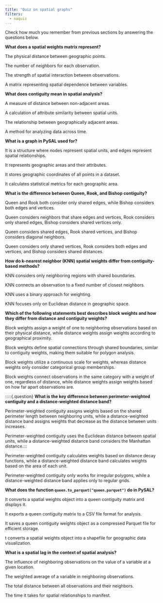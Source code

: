 ```yaml
---
title: "Quiz on spatial graphs"
filters:
  - naquiz
---
```


Check how much you remember from previous sections by answering the questions below.

:::::{.question}
**What does a spatial weights matrix represent?**

::::{.choices}

:::{.choice}
The physical distance between geographic points.
:::

:::{.choice}
The number of neighbors for each observation.
:::

:::{.choice .correct-choice}
The strength of spatial interaction between observations.
:::

:::{.choice}
A matrix representing spatial dependence between variables.
:::

::::
:::::

:::::{.question}
**What does contiguity mean in spatial analysis?**

::::{.choices}

:::{.choice}
A measure of distance between non-adjacent areas.
:::

:::{.choice}
A calculation of attribute similarity between spatial units.
:::

:::{.choice .correct-choice}
The relationship between geographically adjacent areas.
:::

:::{.choice}
A method for analyzing data across time.
:::

::::
:::::

:::::{.question}
**What is a graph in PySAL used for?**

::::{.choices .correct-choice}

:::{.choice}
It is a structure where nodes represent spatial units, and edges represent spatial relationships.
:::

:::{.choice}
It represents geographic areas and their attributes.
:::

:::{.choice}
It stores geographic coordinates of all points in a dataset.
:::

:::{.choice}
It calculates statistical metrics for each geographic area.
:::

::::
:::::

:::::{.question}
**What is the difference between Queen, Rook, and Bishop contiguity?**

::::{.choices}

:::{.choice}
Queen and Rook both consider only shared edges, while Bishop considers both edges and vertices.
:::

:::{.choice .correct-choice}
Queen considers neighbors that share edges and vertices, Rook considers only shared edges, Bishop considers shared vertices only.
:::

:::{.choice}
Queen considers shared edges, Rook shared vertices, and Bishop considers diagonal neighbors.
:::

:::{.choice}
Queen considers only shared vertices, Rook considers both edges and vertices, and Bishop considers shared distances.
:::

::::
:::::

:::::{.question}
**How do k-nearest neighbor (KNN) spatial weights differ from contiguity-based methods?**

::::{.choices}

:::{.choice}
KNN considers only neighboring regions with shared boundaries.
:::

:::{.choice .correct-choice}
KNN connects an observation to a fixed number of closest neighbors.
:::

:::{.choice}
KNN uses a binary approach for weighting.
:::

:::{.choice}
KNN focuses only on Euclidean distance in geographic space.
:::

::::
:::::

:::::{.question}
**Which of the following statements best describes block weights and how they differ from distance and contiguity weights?**

::::{.choices}

:::{.choice}
Block weights assign a weight of one to neighboring observations based on their physical distance, while distance weights assign weights according to geographical proximity.
:::

:::{.choice}
Block weights define spatial connections through shared boundaries, similar to contiguity weights, making them suitable for polygon analysis.
:::

:::{.choice}
Block weights utilize a continuous scale for weights, whereas distance weights only consider categorical group memberships.
:::

:::{.choice .correct-choice}
Block weights connect observations in the same category with a weight of one, regardless of distance, while distance weights assign weights based on how far apart observations are.
:::

::::
:::::

:::::{.question}
**What is the key difference between perimeter-weighted contiguity and a distance-weighted distance band?**

::::{.choices}

:::{.choice .correct-choice}
Perimeter-weighted contiguity assigns weights based on the shared perimeter length between neighboring units, while a distance-weighted distance band assigns weights that decrease as the distance between units increases.
:::

:::{.choice}
Perimeter-weighted contiguity uses the Euclidean distance between spatial units, while a distance-weighted distance band considers the Manhattan distance.:::

:::{.choice}
Perimeter-weighted contiguity calculates weights based on distance decay functions, while a distance-weighted distance band calculates weights based on the area of each unit.
:::

:::{.choice}
Perimeter-weighted contiguity only works for irregular polygons, while a distance-weighted distance band applies only to regular grids.
:::

::::
:::::


:::::{.question}
**What does the function `queen.to_parquet("queen.parquet")` do in PySAL?**

::::{.choices}

:::{.choice}
It converts a spatial weights object into a queen contiguity matrix and displays it.
:::

:::{.choice}
It exports a queen contiguity matrix to a CSV file format for analysis.
:::

:::{.choice .correct-choice}
It saves a queen contiguity weights object as a compressed Parquet file for efficient storage.
:::

:::{.choice}
t converts a spatial weights object into a shapefile for geographic data visualization.
:::

::::
:::::

:::::{.question}
**What is a spatial lag in the context of spatial analysis?**

::::{.choices}

:::{.choice}
The influence of neighboring observations on the value of a variable at a given location.
:::

:::{.choice  .correct-choice}
The weighted average of a variable in neighboring observations.
:::

:::{.choice}
The total distance between all observations and their neighbors.
:::

:::{.choice}
The time it takes for spatial relationships to manifest.
:::

::::
:::::